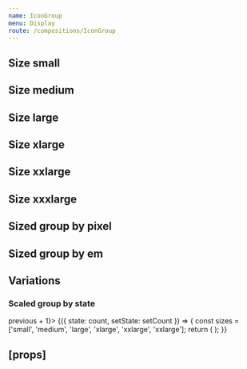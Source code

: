 ```yaml
---
name: IconGroup
menu: Display
route: /compositions/IconGroup
---
```



<PageTitle src="compositions/IconGroup" title="IconGroup" />

## Size small

<Playground>
  <IconGroup scale="small">
    <Rhythm m={2}>
      <TimesIcon />
      <TimesIcon />
      <TimesIcon />
      <TimesIcon />
      <TimesIcon />
      <TimesIcon />
    </Rhythm>
  </IconGroup>
</Playground>

## Size medium

<Playground>
  <IconGroup scale="medium">
    <Rhythm m={2}>
      <TimesIcon />
      <TimesIcon />
      <TimesIcon />
      <TimesIcon />
      <TimesIcon />
      <TimesIcon />
    </Rhythm>
  </IconGroup>
</Playground>

## Size large

<Playground>
  <IconGroup scale="large">
    <Rhythm m={2}>
      <TimesIcon />
      <TimesIcon />
      <TimesIcon />
      <TimesIcon />
      <TimesIcon />
      <TimesIcon />
    </Rhythm>
  </IconGroup>
</Playground>

## Size xlarge

<Playground>
  <IconGroup scale="xlarge">
    <Rhythm m={2}>
      <TimesIcon />
      <TimesIcon />
      <TimesIcon />
      <TimesIcon />
      <TimesIcon />
      <TimesIcon />
    </Rhythm>
  </IconGroup>
</Playground>

## Size xxlarge

<Playground>
  <IconGroup scale="xxlarge">
    <Rhythm m={2}>
      <TimesIcon />
      <TimesIcon />
      <TimesIcon />
      <TimesIcon />
      <TimesIcon />
      <TimesIcon />
    </Rhythm>
  </IconGroup>
</Playground>

## Size xxxlarge

<Playground>
  <IconGroup scale="xxxlarge">
    <Rhythm m={2}>
      <TimesIcon />
      <TimesIcon />
      <TimesIcon />
      <TimesIcon />
      <TimesIcon />
      <TimesIcon />
    </Rhythm>
  </IconGroup>
</Playground>

## Sized group by pixel

<Playground>
  <IconGroup size={18}>
    <Rhythm m={2}>
      <TimesIcon />
      <TimesIcon />
      <TimesIcon />
      <TimesIcon />
      <TimesIcon />
      <TimesIcon />
    </Rhythm>
  </IconGroup>
</Playground>

## Sized group by em

<Playground>
  <IconGroup size="1em">
    <Rhythm m={2}>
      <TimesIcon />
      <TimesIcon />
      <TimesIcon />
      <TimesIcon />
      <TimesIcon />
      <TimesIcon />
    </Rhythm>
  </IconGroup>
</Playground>

## Variations

### Scaled group by state

<Playground>
  <StateWrapper initialState={0} setStateFromPrevious={previous => previous + 1}>
    {({ state: count, setState: setCount }) => {
      const sizes = ['small', 'medium', 'large', 'xlarge', 'xxlarge', 'xxlarge'];
      return (
        <TimeoutWrapper infinite callback={setCount} milliseconds={500}>
          <IconGroup scale={sizes[count % sizes.length]}>
            <Rhythm m={2} style={{ height: '40px', transition: 'all 500ms linear' }}>
              <TimesIcon />
              <TimesIcon />
              <TimesIcon />
              <TimesIcon />
              <TimesIcon />
              <TimesIcon />
            </Rhythm>
          </IconGroup>
        </TimeoutWrapper>
      );
    }}
  </StateWrapper>
</Playground>

## \[props\]

<Props of={IconGroup} />
